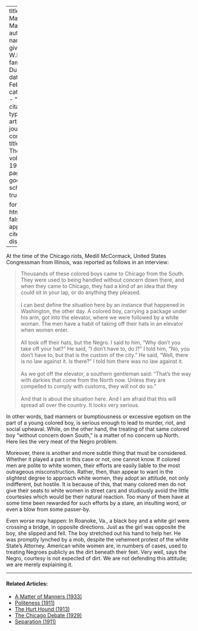 
---
title: 'A Matter of Manners'
author:
  - name:
      given: W.E.B.
      family: Du Bois
date: Feb. 1920
categories: 
  - ""
citation: 
  type: article-journal
  container-title: The Crisis
  volume: 19
  issue: 4
  page: 170
google-scholar: true

format:
  html:
    toc: false
    appendix-cite-as: display
---



At the time of the Chicago riots, Medill McCormack, United States Congressman from Illinois, was reported as follows in an interview:

> Thousands of these colored boys came to Chicago from the South. They were used to being handled without concern down there, and when they came to Chicago, they had a kind of an idea that they could sit in your lap, or do anything they pleased.    
> &nbsp;    
> I can best define the situation here by an instance that happened in Washington, the other day. A colored boy, carrying a package under his arm, got into the elevator, where we were followed by a white woman. The men have a habit of taking off their hats in an elevator when women enter.   
> &nbsp;    
> All took off their hats, but the Negro. I said to him, "Why don't you take off your hat?" He said, "I don't have to, do I?" I told him, "No, you don't have to, but that is the custom of the city." He said, "Well, there is no law against it. Is there?" I told him there was no law against it.   
> &nbsp;    
> As we got off the elevator, a southern gentleman said: "That's the way with darkies that come from the North now. Unless they are compelled to comply with customs, they will not do so."   
> &nbsp;    
> And that is about the situation here. And I am afraid that this will spread all over the country. It looks very serious.

In other words, bad manners or bumptiousness or excessive egotism on the part of a young colored boy, is serious enough to lead to murder, riot, and social upheaval. While, on the other hand, the treating of that same colored boy "without concern down South," is a matter of no concern up North. Here lies the very meat of the Negro problem.

Moreover, there is another and more subtle thing that must be considered. Whether it played a part in this case or not, one cannot know. If colored men are polite to white women, their efforts are easily liable to the most outrageous misconstruction. Rather, then, than appear to want in the slightest degree to approach white women, they adopt an attitude, not only indifferent, but hostile. It is because of this, that many colored men do not give their seats to white women in street cars and studiously avoid the little courtesies which would be their natural reaction. Too many of them have at some time been rewarded for such efforts by a stare, an insulting word, or even a blow from some passer-by.

Even worse may happen: In Roanoke, Va., a black boy and a white girl were crossing a bridge, in opposite directions. Just as the girl was opposite the boy, she slipped and fell. The boy stretched out his hand to help her. He was promptly lynched by a mob, despite the vehement protest of the white State's Attorney. American white women are, in numbers of cases, used to treating Negroes publicly as the dirt beneath their feet. Very well, says the Negro, courtesy is not expected of dirt. We are not defending this attitude; we are merely explaining it.

<!-- Similar articles start here -->
<div  class="clear-wrap"></div>
<hr>
#### Related Articles:

* [A Matter of Manners (1933)](/Volumes/40/12/matter_of_manners.html)
* [Politeness (1911)](/Volumes/01/05/politeness.html)
* [The Hurt Hound (1913)](/Volumes/05/06/hurt_hound.html)
* [The Chicago Debate (1929)](/Volumes/36/05/chicago_debate.html)
* [Separation (1911)](/Volumes/01/04/separation.html)

<!-- Similar articles end here -->